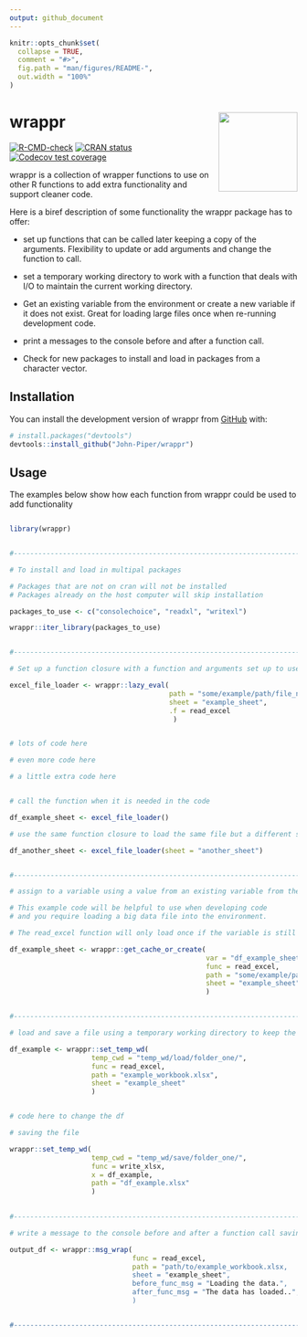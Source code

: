 ```yaml
---
output: github_document
---
```


<!-- README.md is generated from README.Rmd. Please edit that file -->

```r
knitr::opts_chunk$set(
  collapse = TRUE,
  comment = "#>",
  fig.path = "man/figures/README-",
  out.width = "100%"
)
```

# wrappr <img src='man/figures/logo.png' align="right" height="138.5" /></a>

<!-- badges: start -->
[![R-CMD-check](https://github.com/John-Piper/wrappr/workflows/R-CMD-check/badge.svg)](https://github.com/John-Piper/wrappr/actions)
[![CRAN status](https://www.r-pkg.org/badges/version/wrappr)](https://CRAN.R-project.org/package=wrappr)
[![Codecov test coverage](https://codecov.io/gh/John-Piper/wrappr/branch/main/graph/badge.svg)](https://app.codecov.io/gh/John-Piper/wrappr?branch=main)

<!-- badges: end -->


wrappr is a collection of wrapper functions to use on other R functions to add extra functionality and support cleaner code.

Here is a biref description of some functionality the wrappr package has to offer:

- set up functions that can be called later keeping a copy of the arguments.  Flexibility to update or add arguments and change the function to call.    
- set a temporary working directory to work with a function that deals with I/O to maintain the current working directory.  

- Get an existing variable from the environment or create a new variable if it does not exist.  Great for loading large files once when re-running development code.

- print a messages to the console before and after a function call.

- Check for new packages to install and load in packages from a character vector.


## Installation

You can install the development version of wrappr from [GitHub](https://github.com/) with:

``` r
# install.packages("devtools")
devtools::install_github("John-Piper/wrappr")
```

## Usage

The examples below show how each function from wrappr could be used to add functionality 

``` r

library(wrappr)


#-----------------------------------------------------------------------------------------------------

# To install and load in multipal packages

# Packages that are not on cran will not be installed
# Packages already on the host computer will skip installation

packages_to_use <- c("consolechoice", "readxl", "writexl")

wrappr::iter_library(packages_to_use)


#-----------------------------------------------------------------------------------------------------

# Set up a function closure with a function and arguments set up to use later in the code

excel_file_loader <- wrappr::lazy_eval(
                                       path = "some/example/path/file_name.xlsx",
                                       sheet = "example_sheet",
                                       .f = read_excel
                                        )


# lots of code here

# even more code here

# a little extra code here


# call the function when it is needed in the code

df_example_sheet <- excel_file_loader()

# use the same function closure to load the same file but a different sheet

df_another_sheet <- excel_file_loader(sheet = "another_sheet")


#-----------------------------------------------------------------------------------------------------

# assign to a variable using a value from an existing variable from the enviroment or create a new value

# This example code will be helpful to use when developing code
# and you require loading a big data file into the environment.

# The read_excel function will only load once if the variable is still in the enviroment scope

df_example_sheet <- wrappr::get_cache_or_create(
                                                var = "df_example_sheet",
                                                func = read_excel,
                                                path = "some/example/path/file_name.xlsx",
                                                sheet = "example_sheet"
                                                )


#-----------------------------------------------------------------------------------------------------

# load and save a file using a temporary working directory to keep the existing working directory

df_example <- wrappr::set_temp_wd(
                    temp_cwd = "temp_wd/load/folder_one/",
                    func = read_excel,
                    path = "example_workbook.xlsx",
                    sheet = "example_sheet"
                    )


# code here to change the df

# saving the file

wrappr::set_temp_wd(
                    temp_cwd = "temp_wd/save/folder_one/",
                    func = write_xlsx,
                    x = df_example,
                    path = "df_example.xlsx"
                    )
                    

#-----------------------------------------------------------------------------------------------------

# write a message to the console before and after a function call saving the output to a variable

output_df <- wrappr::msg_wrap(
                              func = read_excel,
                              path = "path/to/example_workbook.xlsx,
                              sheet = "example_sheet",
                              before_func_msg = "Loading the data.",
                              after_func_msg = "The data has loaded..",
                              )


#-----------------------------------------------------------------------------------------------------


```
